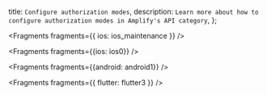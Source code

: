   title: `Configure authorization modes`,
  description: `Learn more about how to configure authorization modes in Amplify's API category`,
};


<Fragments fragments={{ ios: ios_maintenance }} />


<Fragments fragments={{ios: ios0}} />


<Fragments fragments={{android: android1}} />


<Fragments fragments={{ flutter: flutter3 }} />

